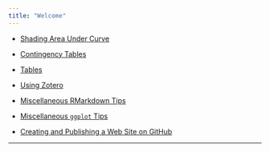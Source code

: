```yaml
---
title: "Welcome"
---
```



* [Shading Area Under Curve](./rmarkdown/NormalGGio.html)

* [Contingency Tables](./rmarkdown/ContingencyTables.html)

* [Tables](./rmarkdown/FormattingTables.html)

* [Using Zotero](https://stat-ata-asu.github.io/STT2810HonorsClassRepo/RMarkdown/ZoteroInClass.html)

* [Miscellaneous RMarkdown Tips](./rmarkdown/MiscRmarkdown.html)

* [Miscellaneous `ggplot` Tips](./rmarkdown/MiscGGPLOT.html)

* [Creating and Publishing a Web Site on GitHub](./rmarkdown/WebPageHowTo.html)

* * *